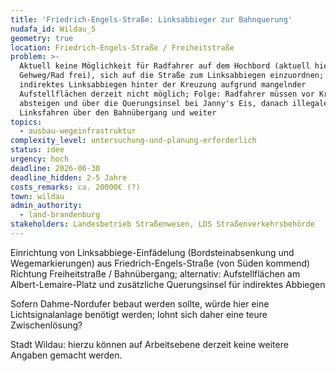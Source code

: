 ```yaml
---
title: 'Friedrich-Engels-Straße: Linksabbieger zur Bahnquerung'
nudafa_id: Wildau_5
geometry: true
location: Friedrich-Engels-Straße / Freiheitstraße
problem: >-
  Aktuell keine Möglichkeit für Radfahrer auf dem Hochbord (aktuell hier:
  Gehweg/Rad frei), sich auf die Straße zum Linksabbiegen einzuordnen; auch
  indirektes Linksabbiegen hinter der Kreuzung aufgrund mangelnder
  Aufstellflächen derzeit nicht möglich; Folge: Radfahrer müssen vor Kreuzung
  absteigen und über die Querungsinsel bei Janny's Eis, danach illegales
  Linksfahren über den Bahnübergang und weiter
topics:
  - ausbau-wegeinfrastruktur
complexity_level: untersuchung-und-planung-erforderlich
status: idee
urgency: hoch
deadline: 2026-06-30
deadline_hidden: 2-5 Jahre
costs_remarks: ca. 20000€ (?)
town: wildau
admin_authority:
  - land-brandenburg
stakeholders: Landesbetrieb Straßenwesen, LDS Straßenverkehrsbehörde
---
```

Einrichtung von Linksabbiege-Einfädelung (Bordsteinabsenkung und Wegemarkierungen) aus Friedrich-Engels-Straße (von Süden kommend) Richtung Freiheitstraße / Bahnübergang; alternativ: Aufstellflächen am Albert-Lemaire-Platz und zusätzliche Querungsinsel für indirektes Abbiegen

Sofern Dahme-Nordufer bebaut werden sollte, würde hier eine Lichtsignalanlage benötigt werden; lohnt sich daher eine teure Zwischenlösung?

Stadt Wildau: hierzu können auf Arbeitsebene derzeit keine weitere Angaben gemacht werden.
